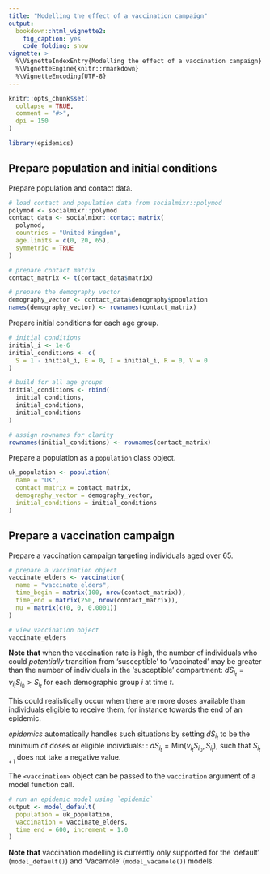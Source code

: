 ```yaml
---
title: "Modelling the effect of a vaccination campaign"
output:
  bookdown::html_vignette2:
    fig_caption: yes
    code_folding: show
vignette: >
  %\VignetteIndexEntry{Modelling the effect of a vaccination campaign}
  %\VignetteEngine{knitr::rmarkdown}
  %\VignetteEncoding{UTF-8}
---
```


```r
knitr::opts_chunk$set(
  collapse = TRUE,
  comment = "#>",
  dpi = 150
)
```

```r
library(epidemics)
```

## Prepare population and initial conditions

Prepare population and contact data.

```r
# load contact and population data from socialmixr::polymod
polymod <- socialmixr::polymod
contact_data <- socialmixr::contact_matrix(
  polymod,
  countries = "United Kingdom",
  age.limits = c(0, 20, 65),
  symmetric = TRUE
)

# prepare contact matrix
contact_matrix <- t(contact_data$matrix)

# prepare the demography vector
demography_vector <- contact_data$demography$population
names(demography_vector) <- rownames(contact_matrix)
```

Prepare initial conditions for each age group.

```r
# initial conditions
initial_i <- 1e-6
initial_conditions <- c(
  S = 1 - initial_i, E = 0, I = initial_i, R = 0, V = 0
)

# build for all age groups
initial_conditions <- rbind(
  initial_conditions,
  initial_conditions,
  initial_conditions
)

# assign rownames for clarity
rownames(initial_conditions) <- rownames(contact_matrix)
```

Prepare a population as a `population` class object.

```r
uk_population <- population(
  name = "UK",
  contact_matrix = contact_matrix,
  demography_vector = demography_vector,
  initial_conditions = initial_conditions
)
```

## Prepare a vaccination campaign

Prepare a vaccination campaign targeting individuals aged over 65.

```r
# prepare a vaccination object
vaccinate_elders <- vaccination(
  name = "vaccinate elders",
  time_begin = matrix(100, nrow(contact_matrix)),
  time_end = matrix(250, nrow(contact_matrix)),
  nu = matrix(c(0, 0, 0.0001))
)

# view vaccination object
vaccinate_elders
```

::: {.alert .alert-warning}
**Note that** when the vaccination rate is high, the number of individuals who could _potentially_ transition from 'susceptible' to 'vaccinated' may be greater than the number of individuals in the 'susceptible' compartment: $dS_{i_{t}} = \nu_{i_t}S_{i_{0}} > S_{i_{t}}$ for each demographic group $i$ at time $t$.

This could realistically occur when there are more doses available than individuals eligible to receive them, for instance towards the end of an epidemic.

_epidemics_ automatically handles such situations by setting $dS_{i_{t}}$ to be the minimum of doses or eligible individuals: : $dS_{i_t} = \text{Min}(\nu_{i_t}S_{i_0}, S_{i_t})$, such that $S_{i_{t+1}}$ does not take a negative value.
:::

The `<vaccination>` object can be passed to the `vaccination` argument of a model function call.

```r
# run an epidemic model using `epidemic`
output <- model_default(
  population = uk_population,
  vaccination = vaccinate_elders,
  time_end = 600, increment = 1.0
)
```

::: {.alert .alert-info}
**Note that** vaccination modelling is currently only supported for the 'default' (`model_default()`) and 'Vacamole' (`model_vacamole()`) models.
:::
